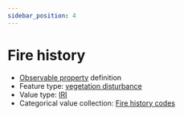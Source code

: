 ```yaml
---
sidebar_position: 4
---
```



# Fire history

- [Observable property](/viewers/dawe-vocabs?uri=https://linked.data.gov.au/def/nrm/cf1aef8a-a782-4480-9c41-a7f6d170d7fc) definition
- Feature type: [vegetation disturbance](http://linked.data.gov.au/def/tern-cv/d4fc54b1-0ad3-4512-86b7-d42b121ece45)
- Value type: [IRI](https://w3id.org/tern/ontologies/tern/IRI)
- Categorical value collection: [Fire history codes](/viewers/dawe-vocabs?uri=https://linked.data.gov.au/def/nrm/6e9d2f51-ce64-4c67-8391-d14a8bf96b6b)

<Example protocolModule="vegetation-mapping" observableProperty="https://linked.data.gov.au/def/nrm/cf1aef8a-a782-4480-9c41-a7f6d170d7fc" />
